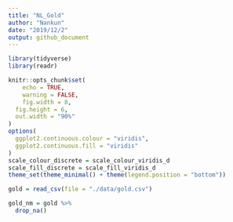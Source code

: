 ```yaml
---
title: "NL_Gold"
author: "Nankun"
date: "2019/12/2"
output: github_document
---
```


```r
library(tidyverse)
library(readr)

knitr::opts_chunk$set(
	echo = TRUE,
	warning = FALSE,
	fig.width = 8, 
  fig.height = 6,
  out.width = "90%"
)
options(
  ggplot2.continuous.colour = "viridis",
  ggplot2.continuous.fill = "viridis"
)
scale_colour_discrete = scale_colour_viridis_d
scale_fill_discrete = scale_fill_viridis_d
theme_set(theme_minimal() + theme(legend.position = "bottom"))
```

```r
gold = read_csv(file = "./data/gold.csv")

gold_nm = gold %>% 
  drop_na()
```

